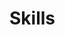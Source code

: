 # Skills

\begin{cvskills}

```r
skills <- gsheet2tbl("https://docs.google.com/spreadsheets/d/1qbMpXHXm41q69prUVjpQFfP_mMXjORNxFP_IbAoCuKo/edit#gid=885656894") %>%
  mutate(category = paste0("{", category, "}"),
         details = paste0("{", details, "}"),
         skills = paste0("\\cvskill", "\n", category, "\n", details)) %>%
  pull(skills)

  cat(paste('', skills), sep = '\n')
```


\end{cvskills}
